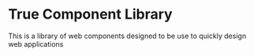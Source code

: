 # True Component Library

This is a library of web components designed to be use to quickly design web applications